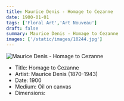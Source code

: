 ```yaml
---
title: Maurice Denis - Homage to Cezanne
date: 1900-01-01
tags: ['Floral Art','Art Nouveau']
draft: false
summary: Maurice Denis - Homage to Cezanne
images: ['/static/images/10244.jpg']
---
```


![Maurice Denis - Homage to Cezanne](/static/images/10244.jpg)

* Title: Homage to Cezanne
* Artist: Maurice Denis (1870-1943)
* Date: 1900
* Medium: Oil on canvas
* Dimensions: 


